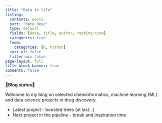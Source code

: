 ```yaml
---
title: "Data in life"
listing:
  contents: posts
  sort: "date desc"
  type: default
  fields: [date, title, author, reading-time]
  categories: true
  feed: 
    categories: [R, Python]
  sort-ui: false
  filter-ui: false
page-layout: full
title-block-banner: true
comments: false
---
```


**🌟Blog status🌟**

Welcome to my blog on selected cheminformatics, machine learning (ML) and data science projects in drug discovery.

* Latest project - boosted trees (at last...)
* Next project in the pipeline - break and inspiration time

<br>

<a rel="me" href="https://fosstodon.org/@jhylin"></a>